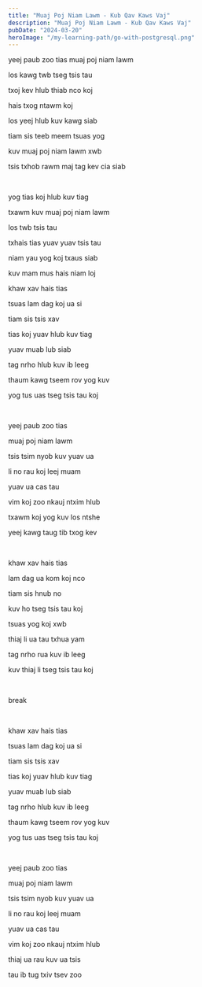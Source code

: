 ```yaml
---
title: "Muaj Poj Niam Lawm - Kub Qav Kaws Vaj"
description: "Muaj Poj Niam Lawm - Kub Qav Kaws Vaj"
pubDate: "2024-03-20"
heroImage: "/my-learning-path/go-with-postgresql.png"
---
```


yeej paub zoo tias muaj poj niam lawm

los kawg twb tseg tsis tau

txoj kev hlub thiab nco koj

hais txog ntawm koj

los yeej hlub kuv kawg siab

tiam sis teeb meem tsuas yog

kuv muaj poj niam lawm xwb

tsis txhob rawm maj tag kev cia siab

<br />

yog tias koj hlub kuv tiag

txawm kuv muaj poj niam lawm

los twb tsis tau

txhais tias yuav yuav tsis tau

niam yau yog koj txaus siab

kuv mam mus hais niam loj

khaw xav hais tias

tsuas lam dag koj ua si

tiam sis tsis xav

tias koj yuav hlub kuv tiag

yuav muab lub siab

tag nrho hlub kuv ib leeg

thaum kawg tseem rov yog kuv

yog tus uas tseg tsis tau koj

<br />

yeej paub zoo tias

muaj poj niam lawm

tsis tsim nyob kuv yuav ua

li no rau koj leej muam

yuav ua cas tau

vim koj zoo nkauj ntxim hlub

txawm koj yog kuv los ntshe

yeej kawg taug tib txog kev

<br />

khaw xav hais tias

lam dag ua kom koj nco

tiam sis hnub no

kuv ho tseg tsis tau koj

tsuas yog koj xwb

thiaj li ua tau txhua yam

tag nrho rua kuv ib leeg

kuv thiaj li tseg tsis tau koj

<br />

break

<br />

khaw xav hais tias

tsuas lam dag koj ua si

tiam sis tsis xav

tias koj yuav hlub kuv tiag

yuav muab lub siab

tag nrho hlub kuv ib leeg

thaum kawg tseem rov yog kuv

yog tus uas tseg tsis tau koj

<br />

yeej paub zoo tias

muaj poj niam lawm

tsis tsim nyob kuv yuav ua

li no rau koj leej muam

yuav ua cas tau

vim koj zoo nkauj ntxim hlub

thiaj ua rau kuv ua tsis

tau ib tug txiv tsev zoo
